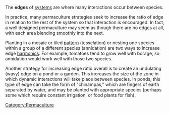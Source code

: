 The '''edges''' of [[systems]] are where many interactions occur between species.

In practice, many permaculture strategies seek to increase the ratio of edge in relation to the rest of the system so that interaction is encouraged.  
In fact, a well designed permaculture may seem as though there are no edges at all, with each area blending smoothly into the next.

Planting in a mosaic or tiled [[pattern]] (tesselation) or nesting one species within a group of a different species (annidation) are two ways to increase edge [[harmonics]]. For example, tomatoes tend to grow well with borage, so annidation would work well with those two species.

Another strategy for increasing edge ratio overall is to create an undulating (wavy) edge on a pond or a garden. This increases the size of the zone in which dynamic interactions will take place between species.
In ponds, this type of edge can take the form of "chinampas," which are fingers of earth separated by water, and may be planted with appropriate species (perhaps some which require constant irrigation, or food plants for fish).

{{attrib permawiki|Edge}}

[[Category:Permaculture]]